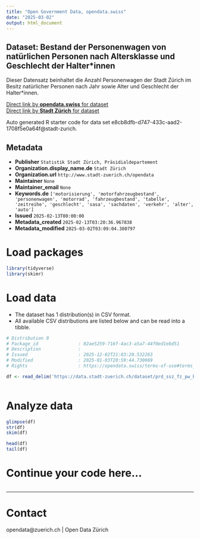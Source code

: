 ```yaml
---
title: "Open Government Data, opendata.swiss"
date: "2025-03-02"
output: html_document
---
```


## Dataset: Bestand der Personenwagen von natürlichen Personen nach Altersklasse und Geschlecht der Halter*innen

Dieser Datensatz beinhaltet die Anzahl Personenwagen der Stadt Zürich im Besitz natürlicher Personen nach Jahr sowie Alter und Geschlecht der Halter*innen. 


[Direct link by **opendata.swiss** for dataset](https://opendata.swiss/de/dataset/bestand-der-personenwagen-von-naturlichen-personen-nach-altersklasse-und-geschlecht-der-halteri)<br>
[Direct link by **Stadt Zürich** for dataset](https://data.stadt-zuerich.ch/dataset/prd_ssz_fz_pw_bestand_natpers_altersklasse_geschlecht_jahr_od2007)

Auto generated R starter code for data set e8cb8dfb-d747-433c-aad2-1708f5e0a64f@stadt-zurich.

## Metadata

- **Publisher** `Statistik Stadt Zürich, Präsidialdepartement`
- **Organization.display_name.de** `Stadt Zürich`
- **Organization.url** `http://www.stadt-zuerich.ch/opendata`
- **Maintainer** `None`
- **Maintainer_email** `None`
- **Keywords.de** `['motorisierung', 'motorfahrzeugbestand', 'personenwagen', 'motorrad', 'fahrzeugbestand', 'tabelle', 'zeitreihe', 'geschlecht', 'sasa', 'sachdaten', 'verkehr', 'alter', 'auto']`
- **Issued** `2025-02-13T00:00:00`
- **Metadata_created** `2025-02-13T03:20:36.967838`
- **Metadata_modified** `2025-03-02T03:09:04.380797`


# Load packages

```r

library(tidyverse)
library(skimr)

```

# Load data

-   The dataset has 1 distribution(s) in CSV format.
-   All available CSV distributions are listed below and can be read into a tibble.

```r

# Distribution 0
# Package_id               : 02ae5259-716f-4ac3-a5a7-44f0ed1ebd51
# Description              : 
# Issued                   : 2025-12-02T21:03:20.532263
# Modified                 : 2025-01-03T20:59:44.730069
# Rights                   : https://opendata.swiss/terms-of-use#terms_open

df <- read_delim('https://data.stadt-zuerich.ch/dataset/prd_ssz_fz_pw_bestand_natpers_altersklasse_geschlecht_jahr_od2007/download/VER200OD2007.csv')



```

# Analyze data

```r

glimpse(df)
str(df)
skim(df)

head(df)
tail(df)

```

# Continue your code here...

```r

```

------------------------------------------------------------------------

# Contact

opendata@zuerich.ch | Open Data Zürich
